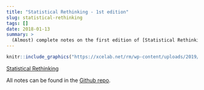 ```yaml
---
title: "Statistical Rethinking - 1st edition"
slug: statistical-rethinking
tags: []
date: 2018-01-13
summary: >
  (Almost) complete notes on the first edition of [Statistical Rethinking](https://xcelab.net/rm/statistical-rethinking/).
---
```


```r
knitr::include_graphics("https://xcelab.net/rm/wp-content/uploads/2019/12/sr2edcover-1-187x300.png")
```

[Statistical Rethinking](https://xcelab.net/rm/statistical-rethinking/)

All notes can be found in the [Github repo](https://github.com/tmastny/Statistical-Rethinking-Notes).
